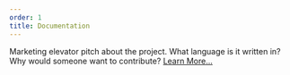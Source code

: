 ```yaml
---
order: 1
title: Documentation
---
```


<Hero title="Project Name">
  Marketing elevator pitch about the project. What language is it written in?
  Why would someone want to contribute?
  <a variant="outlined" href="news/">
    Learn More...
  </a>
</Hero>

<DocToc />
